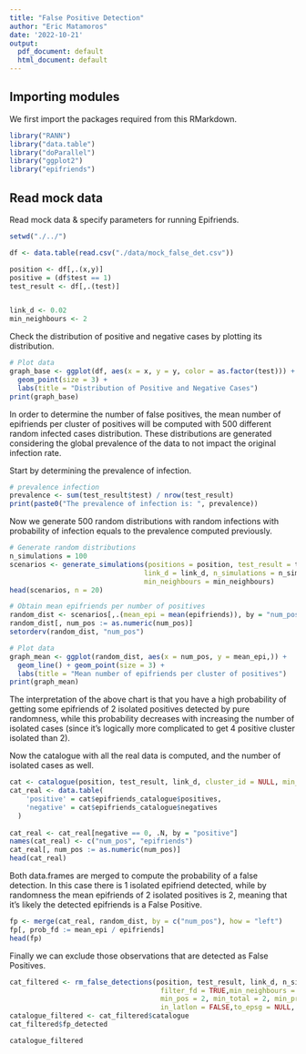 ```yaml
---
title: "False Positive Detection"
author: "Eric Matamoros"
date: '2022-10-21'
output:
  pdf_document: default
  html_document: default
---
```


## Importing modules

We first import the packages required from this RMarkdown.

```r
library("RANN")
library("data.table")
library("doParallel")
library("ggplot2")
library("epifriends")
```

## Read mock data

Read mock data & specify parameters for running Epifriends.

```r
setwd("./../")

df <- data.table(read.csv("./data/mock_false_det.csv"))

position <- df[,.(x,y)]
positive = (df$test == 1)
test_result <- df[,.(test)]


link_d <- 0.02
min_neighbours <- 2

```

Check the distribution of positive and negative cases by plotting its distribution.

```r
# Plot data
graph_base <- ggplot(df, aes(x = x, y = y, color = as.factor(test))) +
  geom_point(size = 3) +
  labs(title = "Distribution of Positive and Negative Cases")
print(graph_base)
```
In order to determine the number of false positives, the mean number of epifriends per cluster of positives will be computed with 500 different random infected cases distribution. These distributions are generated considering the global prevalence of the data to not impact the original infection rate.

Start by determining the prevalence of infection.

```r
# prevalence infection
prevalence <- sum(test_result$test) / nrow(test_result)
print(paste0("The prevalence of infection is: ", prevalence))

```

Now we generate 500 random distributions with random infections with probability of infection equals to the prevalence computed previously.

```r
# Generate random distributions
n_simulations = 100
scenarios <- generate_simulations(positions = position, test_result = test_result, 
                                 link_d = link_d, n_simulations = n_simulations,
                                 min_neighbours = min_neighbours)
head(scenarios, n = 20)
```

```r
# Obtain mean epifriends per number of positives
random_dist <- scenarios[,.(mean_epi = mean(epifriends)), by = "num_pos"]
random_dist[, num_pos := as.numeric(num_pos)]
setorderv(random_dist, "num_pos")

# Plot data
graph_mean <- ggplot(random_dist, aes(x = num_pos, y = mean_epi,)) +
  geom_line() + geom_point(size = 3) +
  labs(title = "Mean number of epifriends per cluster of positives")
print(graph_mean)
```
The interpretation of the above chart is that you have a high probability of getting some epifriends of 2 isolated positives detected by pure randomness, while this probability decreases with increasing the number of isolated cases (since it's logically more complicated to get 4 positive cluster isolated than 2).

Now the catalogue with all the real data is computed, and the number of isolated cases as well.
```r
cat <- catalogue(position, test_result, link_d, cluster_id = NULL, min_neighbours = min_neighbours)
cat_real <- data.table(
    'positive' = cat$epifriends_catalogue$positives,
    'negative' = cat$epifriends_catalogue$negatives
  )
  
cat_real <- cat_real[negative == 0, .N, by = "positive"]
names(cat_real) <- c("num_pos", "epifriends")
cat_real[, num_pos := as.numeric(num_pos)]
head(cat_real)
```

Both data.frames are merged to compute the probability of a false detection. In this case there is 1 isolated epifriend detected, while by randomness the mean epifriends of 2 isolated positives is 2, meaning that it's likely the detected epifriends is a False Positive.

```r
fp <- merge(cat_real, random_dist, by = c("num_pos"), how = "left")
fp[, prob_fd := mean_epi / epifriends]
head(fp)
```
Finally we can exclude those observations that are detected as False Positives.

```r
cat_filtered <- rm_false_detections(position, test_result, link_d, n_simulations,
                                     filter_fd = TRUE,min_neighbours = 2, max_p = 1, 
                                     min_pos = 2, min_total = 2, min_pr = 0, keep_null_tests = FALSE,
                                     in_latlon = FALSE,to_epsg = NULL, verbose = FALSE)
catalogue_filtered <- cat_filtered$catalogue
cat_filtered$fp_detected
```

```r
catalogue_filtered
```
